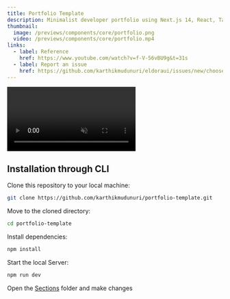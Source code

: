 ```yaml
---
title: Portfolio Template
description: Minimalist developer portfolio using Next.js 14, React, TailwindCSS, Framer motion
thumbnail:
  image: /previews/components/core/portfolio.png
  video: /previews/components/core/portfolio.mp4
links:
  - label: Reference
    href: https://www.youtube.com/watch?v=f-V-56vBU9g&t=31s
  - label: Report an issue
    href: https://github.com/karthikmudunuri/eldoraui/issues/new/choose
---
```


<div className="flex max-w-[800px] flex-col gap-4">
  <video
    autoPlay
    loop
    muted
    src="/previews/components/core/portfolio.mp4"
    className="w-full rounded-xl border shadow-2xl"
  />
  <div className="flex w-full flex-col gap-2 sm:flex-row">
     <Linkpreview  href="https://karthikeyavarmamudunuri.vercel.app/">
      Live Preview{" "}
    </Linkpreview>
    <Repodownload  href="https://github.com/karthikmudunuri/portfolio-template">
      Download Here {" "}
    </Repodownload>
  </div>
</div>

## Installation through CLI

<Steps>
  <Step>Clone this repository to your local machine:</Step>

```bash
git clone https://github.com/karthikmudunuri/portfolio-template.git
```

  <Step>Move to the cloned directory:</Step>
 
 ```bash
 cd portfolio-template
 ```

  <Step>Install dependencies:</Step>
  ```bash
  npm install
  ```
  
  
  <Step>Start the local Server:</Step>
  ```bash
  npm run dev
  ```

  <Step>Open the [Sections](https://github.com/karthikmudunuri/portfolio-template/tree/main/app/sections) folder and make changes</Step>



</Steps>
